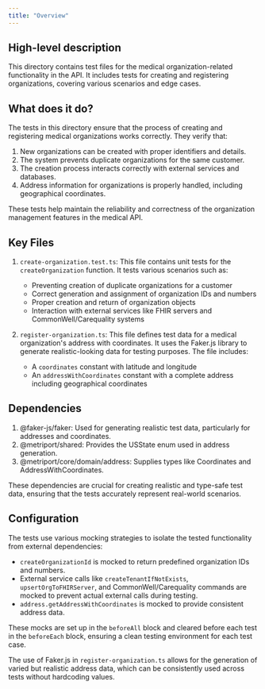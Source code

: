 ```yaml
---
title: "Overview"
---
```


## High-level description
This directory contains test files for the medical organization-related functionality in the API. It includes tests for creating and registering organizations, covering various scenarios and edge cases.

## What does it do?
The tests in this directory ensure that the process of creating and registering medical organizations works correctly. They verify that:

1. New organizations can be created with proper identifiers and details.
2. The system prevents duplicate organizations for the same customer.
3. The creation process interacts correctly with external services and databases.
4. Address information for organizations is properly handled, including geographical coordinates.

These tests help maintain the reliability and correctness of the organization management features in the medical API.

## Key Files

1. `create-organization.test.ts`:
   This file contains unit tests for the `createOrganization` function. It tests various scenarios such as:
   - Preventing creation of duplicate organizations for a customer
   - Correct generation and assignment of organization IDs and numbers
   - Proper creation and return of organization objects
   - Interaction with external services like FHIR servers and CommonWell/Carequality systems

2. `register-organization.ts`:
   This file defines test data for a medical organization's address with coordinates. It uses the Faker.js library to generate realistic-looking data for testing purposes. The file includes:
   - A `coordinates` constant with latitude and longitude
   - An `addressWithCoordinates` constant with a complete address including geographical coordinates

## Dependencies
1. @faker-js/faker: Used for generating realistic test data, particularly for addresses and coordinates.
2. @metriport/shared: Provides the USState enum used in address generation.
3. @metriport/core/domain/address: Supplies types like Coordinates and AddressWithCoordinates.

These dependencies are crucial for creating realistic and type-safe test data, ensuring that the tests accurately represent real-world scenarios.

## Configuration
The tests use various mocking strategies to isolate the tested functionality from external dependencies:

- `createOrganizationId` is mocked to return predefined organization IDs and numbers.
- External service calls like `createTenantIfNotExists`, `upsertOrgToFHIRServer`, and CommonWell/Carequality commands are mocked to prevent actual external calls during testing.
- `address.getAddressWithCoordinates` is mocked to provide consistent address data.

These mocks are set up in the `beforeAll` block and cleared before each test in the `beforeEach` block, ensuring a clean testing environment for each test case.

The use of Faker.js in `register-organization.ts` allows for the generation of varied but realistic address data, which can be consistently used across tests without hardcoding values.